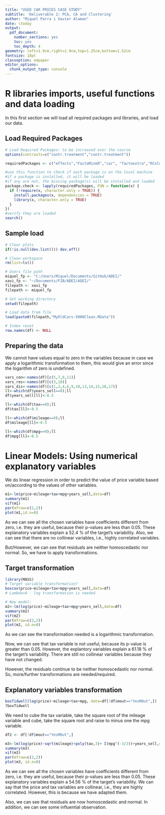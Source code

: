 ```yaml
---
title: "USED CAR PRICES CASE STUDY"
subtitle: 'Deliverable 2: PCA, CA and Clustering'
author: "Miquel Parra i Xavier Alaman"
date: \today
output:
  pdf_document:
    number_sections: yes
    toc: yes
    toc_depth: 4
geometry: left=1.9cm,right=1.9cm,top=1.25cm,bottom=1.52cm
fontsize: 18pt
classoption: a4paper
editor_options: 
  chunk_output_type: console
---
```


# R libraries imports, useful functions and data loading

In this first section we will load all required packages and libraries, and load our data.

## Load Required Packages

```r
# Load Required Packages: to be increased over the course
options(contrasts=c("contr.treatment","contr.treatment"))

requiredPackages <- c("effects","FactoMineR","car", "factoextra","RColorBrewer","ggplot2","dplyr","ggmap","ggthemes","knitr")

#use this function to check if each package is on the local machine
#if a package is installed, it will be loaded
#if any are not, the missing package(s) will be installed and loaded
package.check <- lapply(requiredPackages, FUN = function(x) {
  if (!require(x, character.only = TRUE)) {
    install.packages(x, dependencies = TRUE)
    library(x, character.only = TRUE)
  }
})
#verify they are loaded
search()

```

## Sample load

```r
# Clear plots
if(!is.null(dev.list())) dev.off()

# Clean workspace
rm(list=ls())

# Users file path
miquel_fp <- "C:/Users/Miquel/Documents/GitHub/ADEI/"
xavi_fp <- "~/Documents/FIB/ADEI/ADEI/"
filepath <- xavi_fp
filepath <- miquel_fp 

# Set working directory
setwd(filepath)

# Load data from file
load(paste0(filepath,"MyOldCars-5000Clean.RData"))

# Index reset
row.names(df) <- NULL
```

## Preparing the data 
We cannot have values equal to zero in the variables because in case we apply a logarithmic transformation to them, this would give an error since the logarithm of zero is undefined.
```r
vars_con<-names(df)[c(5,7,8,11)]
vars_res<-names(df)[c(3,18)]
vars_dis<-names(df)[c(1,2,4,6,9,10,13,14,15,16,17)]
ll<-which(df$years_sell==0);ll
df$years_sell[ll]<-0.5

ll<-which(df$tax==0);ll
df$tax[ll]<-0.5

ll<-which(df$mileage==0);ll
df$mileage[ll]<-0.5

ll<-which(df$mpg==0);ll
df$mpg[ll]<-0.5
```

# Linear Models: Using numerical explanatory variables
We do linear regression in order to predict the value of price variable based on/according to the values of other variables.
```r
m1<-lm(price~mileage+tax+mpg+years_sell,data=df)
summary(m1)
vif(m1)
par(mfrow=c(2,2))
plot(m1,id.n=0)
```

As we can see all the chosen variables have coefficients different from zero, i.e. they are useful, because their p-values are less than 0.05.
These explanatory variables explain a 52.4 % of the target's variability. 
Also, we can see that there are no collinear variables, i.e., highly correlated variables.

But/However, we can see that residuals are neither homoscedastic nor normal. So, we have to apply transformations. 

## Target transformation
```r
library(MASS)
# Target variable transformation?
boxcox(price~mileage+tax+mpg+years_sell,data=df)
# Lambda=0 - log transformation is needed

# New model:
m2<-lm(log(price)~mileage+tax+mpg+years_sell,data=df)
summary(m2)
vif(m2) 
par(mfrow=c(2,2))
plot(m2, id.n=0)
```

As we can see the transformation needed is a logarithmic transformation. 

Now, we can see that tax variable is not useful, because its p-value is greater than 0.05. However, the explantory variables explain a 61.18 % of the target's variability.
There are still no collinear variables because they have not changed. 

However, the residuals continue to be neither homoscedastic nor normal. So, more/further transformations are needed/required.

## Explanatory variables transformation
```r
boxTidwell(log(price)~mileage+tax+mpg, data=df[!df$mout=="YesMOut",])
?boxTidwell
```

We need to cube the tax variable, take the square root of the mileage variable and cube, take the square root and raise to minus one the mpg variable.

```r
df2 <- df[!df$mout=="YesMOut",]

m3<-lm(log(price)~sqrt(mileage)+poly(tax,3)+ I(mpg^(-3/2))+years_sell,data=df2)
summary(m3)
vif(m3) 
par(mfrow=c(2,2))
plot(m3, id.n=0)
```

As we can see all the chosen variables have coefficients different from zero, i.e. they are useful, because their p-values are less than 0.05.
These explanatory variables explain a 54.56 % of the target's variability. 
We can say that the price and tax variables are collinear, i.e., they are highly correlated. However, this is because we have adapted them.

Also, we can see that residuals are now homoscedastic and normal. In addition, we can see some influential observation. 

